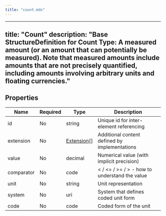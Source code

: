 ```yaml
---
title: "count.mdx"
---
```


---
title: "Count"
description: "Base StructureDefinition for Count Type: A measured amount (or an amount that can potentially be measured). Note that measured amounts include amounts that are not precisely quantified, including amounts involving arbitrary units and floating currencies."
---

## Properties

| Name       | Required | Type                                                  | Description                                               |
| ---------- | -------- | ----------------------------------------------------- | --------------------------------------------------------- |
| id         | No       | string                                                | Unique id for inter-element referencing                   |
| extension  | No       | [Extension](/medical-api/fhir/data-types/extension)[] | Additional content defined by implementations             |
| value      | No       | decimal                                               | Numerical value (with implicit precision)                 |
| comparator | No       | code                                                  | &lt; / &lt;= / &gt;= / &gt; - how to understand the value |
| unit       | No       | string                                                | Unit representation                                       |
| system     | No       | uri                                                   | System that defines coded unit form                       |
| code       | No       | code                                                  | Coded form of the unit                                    |
